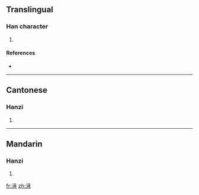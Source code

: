 ==Translingual==

===Han character===
{{Han char|rn=85|rad=水|as=09|sn=12|four=3012<sub>7</sub>|canj=水卜廿月 (EYTB)}}

# {{defn|Han|sort=水09}}

====References====
* {{Han ref|kx=0636.120|dkj=17812|dj=1043.170|hdz=31684.060|uh=6E47|ud=28231|bh=D9E9|bd=55785}}

----

==Cantonese==

===Hanzi===
{{yue-hanzi|jyut=|y=yap1}}

# {{defn|Cantonese|sort=水09}}

----

==Mandarin==

===Hanzi===
{{cmn-hanzi|pin=[[qì]] ([[qi4]])|wg=ch'i<sup>4</sup>}}

# {{defn|Mandarin|sort=水09}}

[[fr:湇]]
[[zh:湇]]